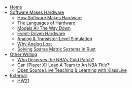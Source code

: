 
- [Home](/)
- [Software Makes Hardware](/SwMakesHw/)
  - [How Software Makes Hardware](/SwMakesHw/0000-how-software-makes-hardware)
  - [The Languages of Hardware](/SwMakesHw/0001-the-languages-of-hardware)
  - [Models All The Way Down](/SwMakesHw/0002-models-all-the-way-down) 
  - [Event-Driven Hardware](/SwMakesHw/0003-reactive-event-driven-hardware) 
  - [Analog & Transistor-Level Simulation](/SwMakesHw/0004-analog-simulation)
  - [Why Analog Lost](/SwMakesHw/0005-why-analog-lost)
  - [Solving Sparse Matrix Systems in Rust](/SwMakesHw/0006-sparse-matrix-rust)
- [Other Writing](/)
  - [Who Deserves the NBA's Gold Patch?](/nba-patches)
  - [Can {Player X} Lead A Team to An NBA Title?](/nba-mvp-title)
  - [Open Source Live Teaching & Learning with KlassLive](/klasslive-intro)
- [External](/)
  - [HW21](https://hw21.io)
